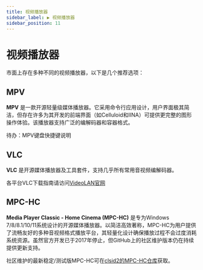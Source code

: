```yaml
---
title: 视频播放器
sidebar_label: ▶️ 视频播放器
sidebar_position: 11    
---
```


# 视频播放器

市面上存在多种不同的视频播放器，以下是几个推荐选项：

## MPV

**MPV** 是一款开源轻量级媒体播放器。它采用命令行应用设计，用户界面极其简洁，但存在许多为其开发的前端界面（如Celluloid和IINA）可提供更完整的图形操作体验。该播放器支持广泛的编解码器和容器格式。

待办：MPV键盘快捷键说明


## VLC

**VLC** 是开源媒体播放器及工具套件，支持几乎所有常用音视频编解码器。

各平台VLC下载指南请访问[VideoLAN官网](https://www.videolan.org/vlc/#download)


## MPC-HC

**Media Player Classic - Home Cinema (MPC-HC)** 是专为Windows 7/8/8.1/10/11系统设计的开源媒体播放器。以简洁高效著称，MPC-HC为用户提供了流畅友好的多种音视频格式播放平台，其轻量化设计确保播放过程不会过度消耗系统资源。虽然官方开发已于2017年停止，但GitHub上的社区维护版本仍在持续提供更新支持。

社区维护的最新稳定/测试版MPC-HC可在[clsid2的MPC-HC仓库](https://github.com/clsid2/mpc-hc/releases)获取。